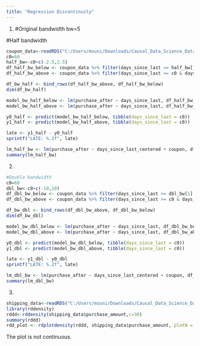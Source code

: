 ```yaml
---
title: "Regression Discontinuity"
---
```


::: callout-note
:::
1.
#Original bandwidth bw=5

#Half bandwidth
```r

coupon_data<-readRDS("C:/Users/mouni/Downloads/Causal_Data_Science_Data/Causal_Data_Science_Data/coupon.rds")
c0=60
half_bw<-c0+c(-2.5,2.5)
df_half_bw_below <- coupon_data %>% filter(days_since_last >= half_bw[1] & days_since_last < c0)
df_half_bw_above <- coupon_data %>% filter(days_since_last >= c0 & days_since_last <= half_bw[2])

df_bw_half <- bind_rows(df_half_bw_above, df_half_bw_below)
dim(df_bw_half)

model_bw_half_below <- lm(purchase_after ~ days_since_last, df_half_bw_below)
model_bw_half_above <- lm(purchase_after ~ days_since_last, df_half_bw_above)

y0_half <- predict(model_bw_half_below, tibble(days_since_last = c0))
y1_half <- predict(model_bw_half_above, tibble(days_since_last = c0))

late <- y1_half - y0_half
sprintf("LATE: %.2f", late)

lm_half_bw <- lm(purchase_after ~ days_since_last_centered + coupon, df_bw_half)
summary(lm_half_bw)
```
2.
```r

#Double bandwidth
c0=60
dbl_bw<-c0+c(-10,10)
df_dbl_bw_below <- coupon_data %>% filter(days_since_last >= dbl_bw[1] & days_since_last < c0)
df_dbl_bw_above <- coupon_data %>% filter(days_since_last >= c0 & days_since_last <= dbl_bw[2])

df_bw_dbl <- bind_rows(df_dbl_bw_above, df_dbl_bw_below)
dim(df_bw_dbl)

model_bw_dbl_below <- lm(purchase_after ~ days_since_last, df_dbl_bw_below)
model_bw_dbl_above <- lm(purchase_after ~ days_since_last, df_dbl_bw_above)

y0_dbl <- predict(model_bw_dbl_below, tibble(days_since_last = c0))
y1_dbl <- predict(model_bw_dbl_above, tibble(days_since_last = c0))

late <- y1_dbl - y0_dbl
sprintf("LATE: %.2f", late)

lm_dbl_bw <- lm(purchase_after ~ days_since_last_centered + coupon, df_bw_dbl)
summary(lm_dbl_bw)

```
3.
```r

shipping_data<-readRDS("C:/Users/mouni/Downloads/Causal_Data_Science_Data/Causal_Data_Science_Data/shipping.rds")
library(rddensity)
rddd<-rddensity(shipping_data$purchase_amount,c=30)
summary(rddd)
rdd_plot <- rdplotdensity(rddd, shipping_data$purchase_amount, plotN = 100)
```
The plot is not continuous.